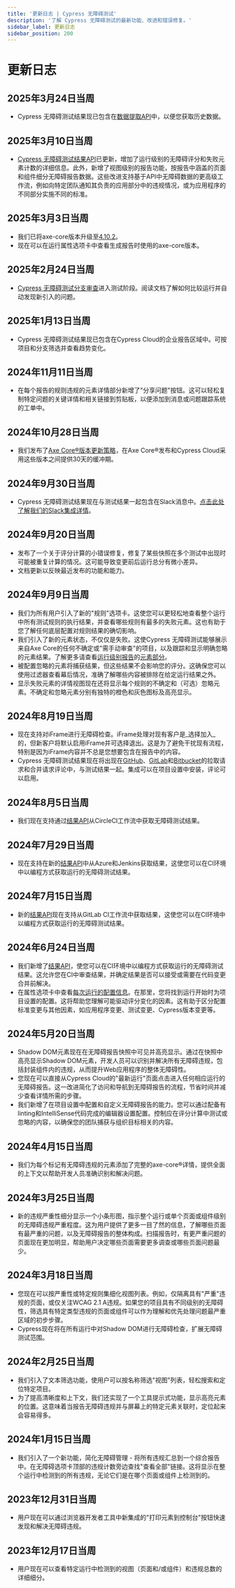 ```yaml
---
title: '更新日志 | Cypress 无障碍测试'
description: '了解 Cypress 无障碍测试的最新功能、改进和错误修复。'
sidebar_label: 更新日志
sidebar_position: 200
---
```


<ProductHeading product="accessibility" />

# 更新日志

## 2025年3月24日当周

- Cypress 无障碍测试结果现已包含在[数据提取API](/cloud/integrations/data-extract-api)中，以便您获取历史数据。

## 2025年3月10日当周

- [Cypress 无障碍测试结果API](/accessibility/results-api)已更新，增加了运行级别的无障碍评分和失败元素计数的详细信息。此外，新增了视图级别的报告功能，按报告中涵盖的页面和组件细分无障碍报告数据。这些改进支持基于API中无障碍数据的更高级工作流，例如向特定团队通知其负责的应用部分中的违规情况，或为应用程序的不同部分实施不同的标准。

## 2025年3月3日当周

- 我们已将axe-core版本升级至[4.10.2](https://docs.deque.com/axe-release-impact/4.10.2/en/release-notes)。
- 现在可以在运行属性选项卡中查看生成报告时使用的axe-core版本。

## 2025年2月24日当周

- [Cypress 无障碍测试分支审查](/accessibility/core-concepts/compare-reports)进入测试阶段。阅读文档了解如何比较运行并自动发现新引入的问题。

## 2025年1月13日当周

- Cypress 无障碍测试结果现已包含在Cypress Cloud的企业报告区域中。可按项目和分支筛选并查看趋势变化。

## 2024年11月11日当周

- 在每个报告的规则违规的元素详情部分新增了"分享问题"按钮。这可以轻松复制特定问题的关键详情和相关链接到剪贴板，以便添加到消息或问题跟踪系统的工单中。

## 2024年10月28日当周

- 我们发布了[Axe Core®版本更新策略](/accessibility/core-concepts/how-it-works#Axe-Core-updates)，在Axe Core®发布和Cypress Cloud采用这些版本之间提供30天的缓冲期。

## 2024年9月30日当周

- Cypress 无障碍测试结果现在与测试结果一起包含在Slack消息中。[点击此处了解我们的Slack集成详情](/cloud/integrations/slack)。

## 2024年9月20日当周

- 发布了一个关于评分计算的小错误修复，修复了某些快照在多个测试中出现时可能被重复计算的情况。这可能导致变更前后运行总分有微小差异。
- 文档更新以反映最近发布的功能和能力。

## 2024年9月9日当周

- 我们为所有用户引入了新的"规则"选项卡。这使您可以更轻松地查看整个运行中所有测试规则的执行结果，并查看哪些规则有最多的失败元素。这也有助于您了解任何底层配置对规则结果的确切影响。
- 我们引入了新的元素状态，不仅仅是失败。这使Cypress 无障碍测试能够展示来自Axe Core的任何不确定或"需手动审查"的项目，以及跟踪和显示明确忽略的元素结果。了解更多请查看[运行级别报告](/accessibility/core-concepts/run-level-reports)的[元素部分](/accessibility/core-concepts/run-level-reports#Elements)。
- 被配置忽略的元素将捕获结果，但这些结果不会影响您的评分。这确保您可以使用过滤器查看幕后情况，准确了解哪些内容被排除在给定运行结果之外。
- 显示失败元素的详情视图现在还将显示每个规则的不确定和（可选）忽略元素。不确定和忽略元素分别有独特的橙色和灰色图标及高亮显示。

## 2024年8月19日当周

- 现在支持对iFrame进行无障碍检查。iFrame处理对现有客户是_选择加入_的，但新客户将默认启用iFrame并可选择退出。这是为了避免干扰现有流程，特别是因为iFrame内容并不总是您想要包含在报告中的内容。
- Cypress 无障碍测试结果现在将出现在[GitHub](/cloud/integrations/source-control/github)、[GitLab](/cloud/integrations/source-control/gitlab)和[Bitbucket](/cloud/integrations/source-control/bitbucket)的拉取请求和合并请求评论中，与测试结果一起。集成可以在项目设置中安装，评论可以启用。

## 2024年8月5日当周

- 我们现在支持通过[结果API](/accessibility/results-api)从CircleCI工作流中获取无障碍测试结果。

## 2024年7月29日当周

- 现在支持在新的[结果API](/accessibility/results-api)中从Azure和Jenkins获取结果，这使您可以在CI环境中以编程方式获取运行的无障碍测试结果。

## 2024年7月15日当周

- 新的[结果API](/accessibility/results-api)现在支持从GitLab CI工作流中获取结果，这使您可以在CI环境中以编程方式获取运行的无障碍测试结果。

## 2024年6月24日当周

- 我们新增了[结果API](/accessibility/results-api)，使您可以在CI环境中以编程方式获取运行的无障碍测试结果。这允许您在CI中审查结果，并确定结果是否可以接受或需要在代码变更合并前解决。
- 在属性选项卡中查看[每次运行的配置信息](/accessibility/configuration/overview#Viewing-Configuration-for-a-Run)。在那里，您将找到运行开始时为项目设置的配置。这将帮助您理解可能驱动评分变化的因素。这有助于区分配置标准变更与其他因素，如应用程序变更、测试变更、Cypress版本变更等。

## 2024年5月20日当周

- Shadow DOM元素现在在无障碍报告快照中可见并高亮显示。通过在快照中高亮显示Shadow DOM元素，开发人员可以识别并解决所有无障碍违规，包括封装组件内的违规，从而提升Web应用程序的整体无障碍性。
- 您现在可以直接从Cypress Cloud的"最新运行"页面点击进入任何相应运行的无障碍报告。这一改进简化了访问和导航到无障碍报告的流程，节省时间并减少查看详情所需的步骤。
- 我们新增了在项目设置中配置和自定义无障碍报告的能力。您可以通过配备有linting和IntelliSense代码完成的编辑器设置配置。控制应在评分计算中测试或忽略的内容，以确保您的团队捕获与组织目标相关的内容。

## 2024年4月15日当周

- 我们为每个标记有无障碍违规的元素添加了完整的axe-core®详情，提供全面的上下文以帮助开发人员准确识别和解决问题。

## 2024年3月25日当周

- 新的违规严重性细分显示一个小条形图，指示整个运行或单个页面或组件级别的无障碍违规严重程度。这为用户提供了更多一目了然的信息，了解哪些页面有最严重的问题，以及无障碍报告的整体构成。扫描报告时，有更严重问题的页面现在更加明显，帮助用户决定哪些页面需要更多调查或哪些页面问题最少。

## 2024年3月18日当周

- 您现在可以按严重性或特定规则集细化视图列表。例如，仅隔离具有"严重"违规的页面，或仅关注WCAG 2.1 A违规。如果您的项目具有不同级别的无障碍性，筛选具有特定类型违规的页面或组件可以作为理解和优先处理问题最严重区域的初步步骤。
- Cypress现在将在所有运行中对Shadow DOM进行无障碍检查，扩展无障碍测试范围。

## 2024年2月25日当周

- 我们引入了文本筛选功能，使用户可以按名称筛选"视图"列表，轻松搜索和定位特定项目。
- 为了提高清晰度和上下文，我们还实现了一个工具提示式功能，显示高亮元素的位置。这意味着当报告无障碍违规并与屏幕上的特定元素关联时，定位起来会容易得多。

## 2024年1月15日当周

- 我们引入了一个新功能，简化无障碍管理 - 将所有违规汇总到一个综合报告中。在无障碍选项卡顶部的违规计数旁边查找"查看全部"链接。这将显示在整个运行中检测到的所有违规，无论它们是在哪个页面或组件上检测到的。

## 2023年12月31日当周

- 用户现在可以通过浏览器开发者工具中新集成的"打印元素到控制台"按钮快速发现和解决无障碍违规。

## 2023年12月17日当周

- 用户现在可以查看特定运行中检测到的视图（页面和/或组件）和违规总数的详细细分。